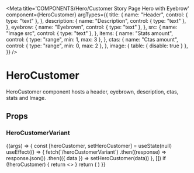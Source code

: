 
<Meta
  title='COMPONENTS/Hero/Customer Story Page Hero with Eyebrow'
  component={HeroCustomer}
  argTypes={{
    title: {
      name: "Header",
      control: { type: "text" },
    },
    description: {
      name: "Description",
      control: { type: "text" },
    },
    eyebrow: {
      name: "Eyebrown",
      control: { type: "text" },
    },
    src: {
      name: "Image src",
      control: { type: "text" },
    },
    items: {
      name: "Stats amount",
      control: { type: "range", min: 1, max: 3 },
    },
    ctas: {
      name: "Ctas amount",
      control: { type: "range", min: 0, max: 2 },
    },
    image: { table: { disable: true } },
  }}
/>

# HeroCustomer

HeroCustomer component hosts a header, eyebrown, description, ctas, stats and Image.

## Props

<Props of={HeroCustomer} />

### HeroCustomerVariant

<Preview>
  <Story
    name='Customer Story Page Hero with Eyebrow'
    args={{ variant: "no_stats", ctas: 2 }}
  >
    {(args) => {
      const [heroCustomer, setHeroCustomer] = useState(null)
      useEffect(() => {
        fetch(`/heroCustomerVariant`)
          .then((response) => response.json())
          .then(({ data }) => setHeroCustomer(data))
      }, [])
      if (!heroCustomer) {
        return <></>
      }
      return (
        <Wrapper>
          <HeroCustomer
            variant={args.variant}
            eyebrow={args.eyebrow || heroCustomer.eyebrow}
            title={args.title || heroCustomer.title}
            description={args.description || heroCustomer.text}
            image={{
              src: args.src || heroCustomer.image.src,
              alt: heroCustomer.image.alt,
            }}
            ctas={heroCustomer.ctas.slice(0, args.ctas)}
          />
        </Wrapper>
      )
    }}
  </Story>
</Preview>
